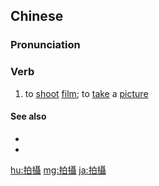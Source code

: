 {{also|拍摄}}
==Chinese==
{{zh-forms|s=拍摄}}

===Pronunciation===
{{zh-pron
|m=pāishè
|c=paak3 sip3
|mn=qz,xm,zz:phah-liap
|cat=v
}}

===Verb===
{{zh-verb}}

# to [[shoot]] [[film]]; to [[take]] a [[picture]]

====See also====
* {{zh-l|拍照}}
* {{zh-l|照相}}

{{zh-cat|Intermediate}}

[[hu:拍攝]]
[[mg:拍攝]]
[[ja:拍攝]]